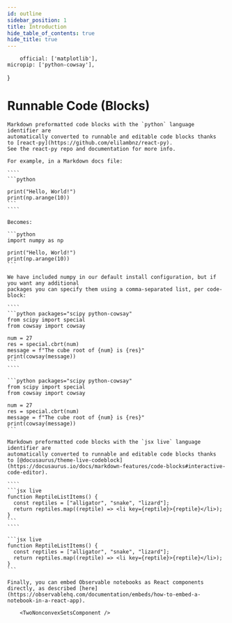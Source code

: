 ```yaml
---
id: outline
sidebar_position: 1
title: Introduction
hide_table_of_contents: true
hide_title: true
---
```



    
        official: ['matplotlib'],
	micropip: ['python-cowsay'],
}

# Runnable Code (Blocks)

<Tabs Lazy>

  <TabItem value="python" label="Python code" default >

	Markdown preformatted code blocks with the `python` language identifier are
	automatically converted to runnable and editable code blocks thanks
	to [react-py](https://github.com/elilambnz/react-py).
	See the react-py repo and documentation for more info.

	For example, in a Markdown docs file:

	````
	```python
	
	print("Hello, World!")
	print(np.arange(10))
	```
	````

	Becomes:

	```python
	import numpy as np
	
	print("Hello, World!")
	print(np.arange(10))
	```

	We have included numpy in our default install configuration, but if you want any additional 
	packages you can specify them using a comma-separated list, per code-block:

	````
	```python packages="scipy python-cowsay"
	from scipy import special
	from cowsay import cowsay

	num = 27
	res = special.cbrt(num)
	message = f"The cube root of {num} is {res}"
	print(cowsay(message))
	```
	````

	```python packages="scipy python-cowsay"
	from scipy import special
	from cowsay import cowsay

	num = 27
	res = special.cbrt(num)
	message = f"The cube root of {num} is {res}"
	print(cowsay(message))
	```
  </TabItem>

  <TabItem value="jsx" label="Javascript markup">
	
	Markdown preformatted code blocks with the `jsx live` language identifier are
	automatically converted to runnable and editable code blocks thanks
	to [@docusaurus/theme-live-codeblock](https://docusaurus.io/docs/markdown-features/code-blocks#interactive-code-editor).

	````
	```jsx live
	function ReptileListItems() {
	  const reptiles = ["alligator", "snake", "lizard"];
	  return reptiles.map((reptile) => <li key={reptile}>{reptile}</li>);
	}
	```
	````

	```jsx live
	function ReptileListItems() {
	  const reptiles = ["alligator", "snake", "lizard"];
	  return reptiles.map((reptile) => <li key={reptile}>{reptile}</li>);
	}
	```

  </TabItem>
	

  <TabItem value="observable" label="Observable notebooks">
	
	Finally, you can embed Observable notebooks as React components directly, as described [here](https://observablehq.com/documentation/embeds/how-to-embed-a-notebook-in-a-react-app).

    	<TwoNonconvexSetsComponent />

  </TabItem>

</Tabs>

